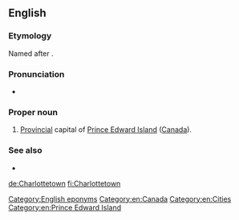 ==English==

===Etymology===
Named after {{w|Queen Charlotte}}. 

===Pronunciation===
* {{IPA|/ˈʃɑɹlɪtaʊn/}}

===Proper noun===
{{en-proper noun|head=[[Charlotte]][[town]]}}

# [[provincial|Provincial]] capital of [[Prince Edward Island]] ([[Canada]]).

===See also===
* {{pedia}}

[[Category:English eponyms]]
[[Category:en:Canada]]
[[Category:en:Cities]]
[[Category:en:Prince Edward Island]]

[[de:Charlottetown]]
[[fi:Charlottetown]]